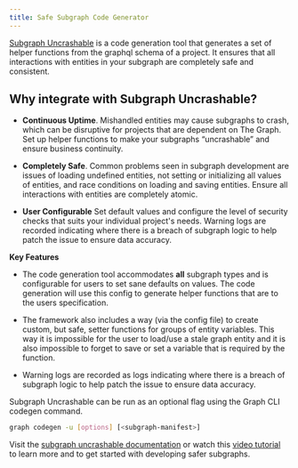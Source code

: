 ```yaml
---
title: Safe Subgraph Code Generator
---
```


[Subgraph Uncrashable](https://float-capital.github.io/float-subgraph-uncrashable/) is a code generation tool that generates a set of helper functions from the graphql schema of a project. It ensures that all interactions with entities in your subgraph are completely safe and consistent.

## Why integrate with Subgraph Uncrashable?

- **Continuous Uptime**. Mishandled entities may cause subgraphs to crash, which can be disruptive for projects that are dependent on The Graph. Set up helper functions to make your subgraphs “uncrashable” and ensure business continuity.

- **Completely Safe**. Common problems seen in subgraph development are issues of loading undefined entities, not setting or initializing all values of entities, and race conditions on loading and saving entities. Ensure all interactions with entities are completely atomic.

- **User Configurable** Set default values and configure the level of security checks that suits your individual project's needs. Warning logs are recorded indicating where there is a breach of subgraph logic to help patch the issue to ensure data accuracy.

**Key Features**

- The code generation tool accommodates **all** subgraph types and is configurable for users to set sane defaults on values. The code generation will use this config to generate helper functions that are to the users specification.

- The framework also includes a way (via the config file) to create custom, but safe, setter functions for groups of entity variables. This way it is impossible for the user to load/use a stale graph entity and it is also impossible to forget to save or set a variable that is required by the function.

- Warning logs are recorded as logs indicating where there is a breach of subgraph logic to help patch the issue to ensure data accuracy.

Subgraph Uncrashable can be run as an optional flag using the Graph CLI codegen command.

```sh
graph codegen -u [options] [<subgraph-manifest>]
```

Visit the [subgraph uncrashable documentation](https://float-capital.github.io/float-subgraph-uncrashable/docs/) or watch this [video tutorial](https://float-capital.github.io/float-subgraph-uncrashable/docs/tutorial) to learn more and to get started with developing safer subgraphs.
